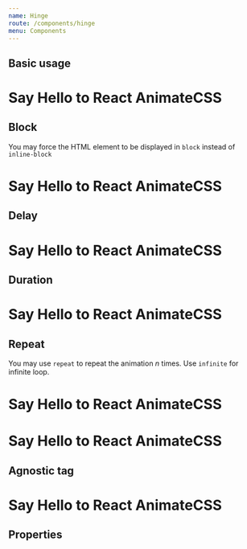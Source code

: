 ```yaml
---
name: Hinge
route: /components/hinge
menu: Components
---
```



## Basic usage

<Playground>
  <h1>Say Hello to React
    <Hinge animate={true}>
      AnimateCSS
    </Hinge>  
  </h1>
</Playground>

## Block

You may force the HTML element to be displayed in `block` instead of `inline-block`

<Playground>
  <h1>Say Hello to React
    <Hinge animate={true} block>
      AnimateCSS
    </Hinge>  
  </h1>
</Playground>

## Delay

<Playground>
  <h1>Say Hello to React
    <Hinge animate={true} delay="5s">
      AnimateCSS
    </Hinge>  
  </h1>
</Playground>

## Duration

<Playground>
  <h1>Say Hello to React
    <Hinge animate={true} duration="5s">
      AnimateCSS
    </Hinge>  
  </h1>
</Playground>

## Repeat

You may use `repeat` to repeat the animation _n_ times. Use `infinite` for infinite loop.

<Playground>
  <h1>Say Hello to React
    <Hinge animate={true} repeat="3">
      AnimateCSS
    </Hinge>  
  </h1>
</Playground>

<Playground>
  <h1>Say Hello to React
    <Hinge animate={true} repeat="infinite">
      AnimateCSS
    </Hinge>  
  </h1>
</Playground>

## Agnostic tag

<Playground>
  <h1>Say Hello to React
    <Hinge animate={true} as="em">
      AnimateCSS
    </Hinge>  
  </h1>
</Playground>

## Properties

<Props of={Hinge} />